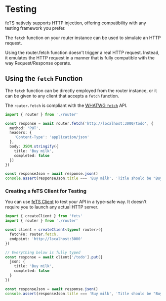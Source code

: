 
# Testing

feTS natively supports HTTP injection, offering compatibility with any testing framework you prefer.

The `fetch` function on your router instance can be used to simulate an HTTP request.

<Callout>
  Using the router.fetch function doesn't trigger a real HTTP request. Instead, it emulates the HTTP
  request in a manner that is fully compatible with the way Request/Response operate.
</Callout>

## Using the `fetch` Function

The `fetch` function can be directly employed from the router instance, or it can be given to any
client that accepts a `fetch` function.

The `router.fetch` is compliant with the
[WHATWG `fetch`](https://developer.mozilla.org/en-US/docs/Web/API/Fetch_API) API.

```ts
import { router } from './router'

const response = await router.fetch('http://localhost:3000/todo', {
  method: 'PUT',
  headers: {
    'Content-Type': 'application/json'
  },
  body: JSON.stringify({
    title: 'Buy milk',
    completed: false
  })
})

const responseJson = await response.json()
console.assert(responseJson.title === 'Buy milk', 'Title should be "Buy milk"')
```

### Creating a feTS Client for Testing

You can use [feTS Client](/client/quick-start) to test your API in a type-safe way. It doesn't
require you to launch any actual HTTP server.

```ts
import { createClient } from 'fets'
import { router } from './router'

const client = createClient<typeof router>({
  fetchFn: router.fetch,
  endpoint: 'http://localhost:3000'
})

// Everything below is fully typed
const response = await client['/todo'].put({
  json: {
    title: 'Buy milk',
    completed: false
  }
})

const responseJson = await response.json()
console.assert(responseJson.title === 'Buy milk', 'Title should be "Buy milk"')
```
